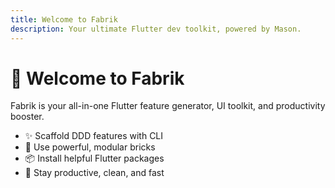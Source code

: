 ```yaml
---
title: Welcome to Fabrik
description: Your ultimate Flutter dev toolkit, powered by Mason.
---
```


# 👋 Welcome to Fabrik

Fabrik is your all-in-one Flutter feature generator, UI toolkit, and productivity booster.

- ✨ Scaffold DDD features with CLI
- 🧱 Use powerful, modular bricks
- 📦 Install helpful Flutter packages
- 🧠 Stay productive, clean, and fast
